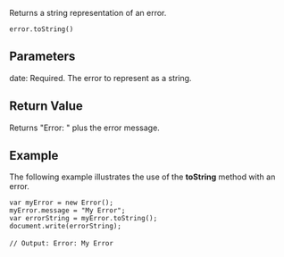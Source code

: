 Returns a string representation of an error.

 error.toString()
==Parameters==
; date: Required. The error to represent as a string.

==Return Value==
Returns "Error: " plus the error message.


==Example==
The following example illustrates the use of the '''toString''' method with an error.

 var myError = new Error();
 myError.message = "My Error";
 var errorString = myError.toString();
 document.write(errorString);
 
 // Output: Error: My Error

